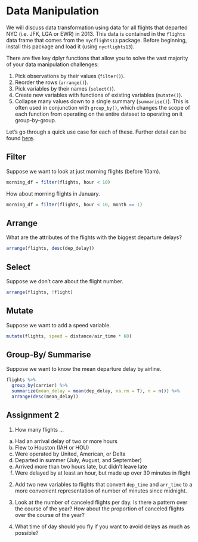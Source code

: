 # Data Manipulation

We will discuss data transformation using data for all flights that departed NYC (i.e. JFK, LGA or EWR) in 2013. This data is contained in the <code>flights</code> data frame that comes from the <code>nycflights13</code> package. Before beginning, install this package and load it (using <code>nycflights13</code>).

There are five key dplyr functions that allow you to solve the vast majority of your data manipulation challenges:

1. Pick observations by their values (<code>filter()</code>).
2. Reorder the rows (<code>arrange()</code>).
3. Pick variables by their names (<code>select()</code>).
4. Create new variables with functions of existing variables (<code>mutate()</code>).
5. Collapse many values down to a single summary (<code>summarise()</code>). This is often used in conjunction with <code>group_by()</code>, which changes the scope of each function from operating on the entire dataset to operating on it group-by-group.

Let's go through a quick use case for each of these. Further detail can be found [here](https://r4ds.had.co.nz/transform.html).

## Filter

Suppose we want to look at just morning flights (before 10am).

```r
morning_df = filter(flights, hour < 10)
```

How about morning flights in January. 

```r
morning_df = filter(flights, hour < 10, month == 1)
```

## Arrange

What are the attributes of the flights with the biggest departure delays?

```r
arrange(flights, desc(dep_delay))
```

## Select

Suppose we don't care about the flight number. 

```r
arrange(flights, !flight)
```

## Mutate

Suppose we want to add a speed variable.

```r
mutate(flights, speed = distance/air_time * 60)
```

## Group-By/ Summarise

Suppose we want to know the mean departure delay by airline.

```r
flights %>% 
  group_by(carrier) %>% 
  summarize(mean_delay = mean(dep_delay, na.rm = T), n = n()) %>% 
  arrange(desc(mean_delay))
```


## Assignment 2

1. How many flights ... 

a. Had an arrival delay of two or more hours
b. Flew to Houston (IAH or HOU)
c. Were operated by United, American, or Delta
d. Departed in summer (July, August, and September)
e. Arrived more than two hours late, but didn’t leave late
f. Were delayed by at least an hour, but made up over 30 minutes in flight

2. Add two new variables to flights that convert <code>dep_time</code> and <code>arr_time</code> to a more convenient representation of number of minutes since midnight.

3. Look at the number of canceled flights per day. Is there a pattern over the course of the year? How about the proportion of canceled flights over the course of the year?

4. What time of day should you fly if you want to avoid delays as much as possible?





